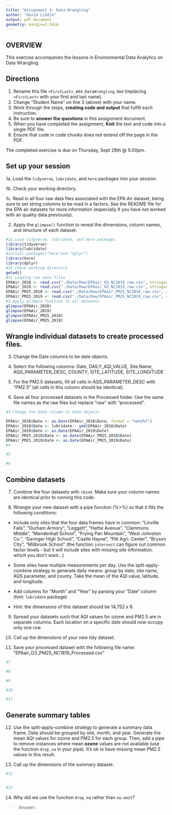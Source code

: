 ```yaml
---
title: "Assignment 4: Data Wrangling"
author: "David Liddle"
output: pdf_document
geometry: margin=2.54cm
---
```


## OVERVIEW

This exercise accompanies the lessons in Environmental Data Analytics on Data Wrangling 

## Directions

1. Rename this file `<FirstLast>_A04_DataWrangling.Rmd` (replacing `<FirstLast>` with your first and last name).
2. Change "Student Name" on line 3 (above) with your name.
3. Work through the steps, **creating code and output** that fulfill each instruction.
4. Be sure to **answer the questions** in this assignment document.
5. When you have completed the assignment, **Knit** the text and code into a single PDF file.
6. Ensure that code in code chunks does not extend off the page in the PDF.

The completed exercise is due on Thursday, Sept 28th @ 5:00pm.

## Set up your session 

1a. Load the `tidyverse`,  `lubridate`, and `here` packages into your session.

1b. Check your working directory.

1c. Read in all four raw data files associated with the EPA Air dataset, being sure to set string columns to be read in a factors. See the README file for the EPA air datasets for more information (especially if you have not worked with air quality data previously). 

2. Apply the `glimpse()` function to reveal the dimensions, column names, and structure of each dataset. 

```r
#1a Load tidyverse, lubridate, and here packages
library(tidyverse)
library(lubridate)
#install.packages("here"and "dplyr")
library(here)
library(dplyr)
#1b Check working directory
getwd()
#1c Loading raw data files
EPAAir_2018 <- read.csv("./Data/Raw/EPAair_O3_NC2018_raw.csv", stringsAsFactor = TRUE)
EPAAir_2019 <- read.csv("./Data/Raw/EPAair_O3_NC2019_raw.csv", stringsAsFactor = TRUE)
EPAAir_PM25_2018 <- read.csv("./Data/Raw/EPAair_PM25_NC2018_raw.csv", stringsAsFactor = TRUE)
EPAAir_PM25_2019 <- read.csv("./Data/Raw/EPAair_PM25_NC2019_raw.csv", stringsAsFactors = TRUE)
#2 Apply glimpse function to all datasets
glimpse(EPAAir_2018)
glimpse(EPAAir_2019)
glimpse(EPAAir_PM25_2018)
glimpse(EPAAir_PM25_2019)

```


## Wrangle individual datasets to create processed files.

3. Change the Date columns to be date objects.

4. Select the following columns: Date, DAILY_AQI_VALUE, Site.Name, AQS_PARAMETER_DESC, COUNTY, SITE_LATITUDE, SITE_LONGITUDE

5. For the PM2.5 datasets, fill all cells in AQS_PARAMETER_DESC with "PM2.5" (all cells in this column should be identical).

6. Save all four processed datasets in the Processed folder. Use the same file names as the raw files but replace "raw" with "processed".

```r
#3 Change the Date column to date objects

EPAAir_2018$Date <- as.Date(EPAAir_2018$Date, format = "%m%d%Y")
EPAAir_2018$Date <- lubridate:: ymd(EPAAir_2018$Date)
EPAAir_2019$Date <- as.Date(EPAAir_2019$Date)
EPAAir_PM25_2018$Date <- as.Date(EPAAir_PM25_2018$Date)
EPAAir_PM25_2019$Date <- as.Date(EPAAir_PM25_2019$Date)
#4

#5

#6

```


## Combine datasets

7. Combine the four datasets with `rbind`. Make sure your column names are identical prior to running this code.

8. Wrangle your new dataset with a pipe function (%>%) so that it fills the following conditions: 

  * Include only sites that the four data frames have in common: "Linville Falls", "Durham Armory", "Leggett", "Hattie Avenue", "Clemmons Middle", "Mendenhall School", "Frying Pan Mountain", "West Johnston Co.", "Garinger High School", "Castle Hayne", "Pitt Agri. Center", "Bryson City", "Millbrook School" (the function `intersect` can figure out common factor levels - but it will include sites with missing site information, which you don't want...) 

  * Some sites have multiple measurements per day. Use the split-apply-combine strategy to generate daily means: group by date, site name, AQS parameter, and county. Take the mean of the AQI value, latitude, and longitude.
  
  * Add columns for "Month" and "Year" by parsing your "Date" column (hint: `lubridate` package)
  
  * Hint: the dimensions of this dataset should be 14,752 x 9.

9. Spread your datasets such that AQI values for ozone and PM2.5 are in separate columns. Each location on a specific date should now occupy only one row.

10. Call up the dimensions of your new tidy dataset.

11. Save your processed dataset with the following file name: "EPAair_O3_PM25_NC1819_Processed.csv"

```r
#7 

#8 

#9

#10

#11

```


## Generate summary tables

12. Use the split-apply-combine strategy to generate a summary data frame. Data should be grouped by site, month, and year. Generate the mean AQI values for ozone and PM2.5 for each group. Then, add a pipe to remove instances where mean **ozone** values are not available (use the function `drop_na` in your pipe). It's ok to have missing mean PM2.5 values in this result. 

13. Call up the dimensions of the summary dataset.

```r

#12


#13


```

14. Why did we use the function `drop_na` rather than `na.omit`?

> Answer: 
